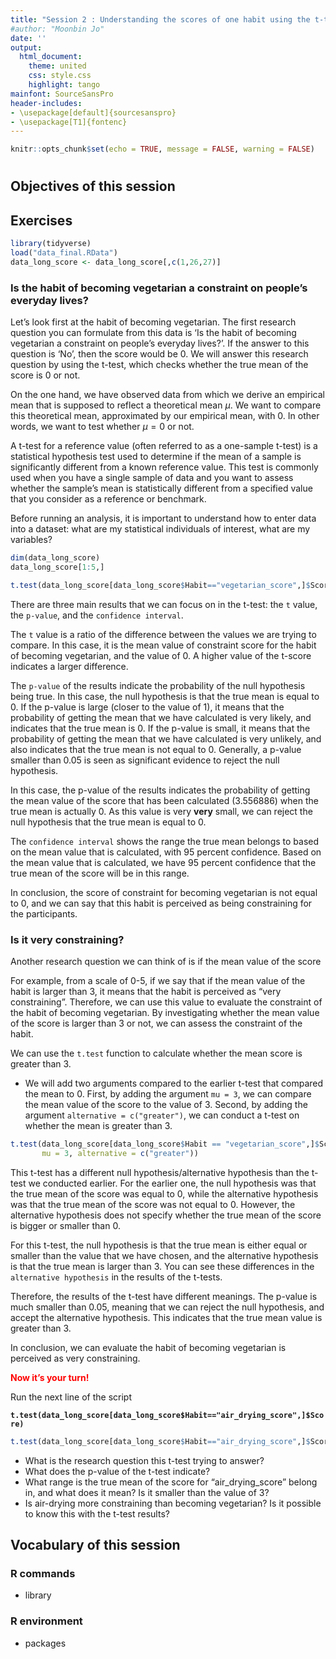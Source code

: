 ```yaml
---
title: "Session 2 : Understanding the scores of one habit using the t-test"
#author: "Moonbin Jo"
date: ''
output:
  html_document:
    theme: united
    css: style.css
    highlight: tango
mainfont: SourceSansPro
header-includes:
- \usepackage[default]{sourcesanspro}
- \usepackage[T1]{fontenc}
---
```


```r
knitr::opts_chunk$set(echo = TRUE, message = FALSE, warning = FALSE)
```

# {.tabset .tabset-fade .tabset-pills}

##  Objectives of this session
  
## Exercises

```r
library(tidyverse)
load("data_final.RData")
data_long_score <- data_long_score[,c(1,26,27)]
```

### Is the habit of becoming vegetarian a constraint on people's everyday lives?

Let's look first at the habit of becoming vegetarian. The first research question you can formulate from this data is 'Is the habit of becoming vegetarian a constraint on people's everyday lives?'. If the answer to this question is 'No', then the score would be 0. We will answer this research question by using the t-test, which checks whether the true mean of the score is 0 or not.

On the one hand, we have observed data from which we derive an empirical mean that is supposed to reflect a theoretical mean $\mu$. We want to compare this theoretical mean, approximated by our empirical mean, with 0. In other words, we want to test whether $\mu = 0$ or not.

A t-test for a reference value (often referred to as a one-sample t-test) is a statistical hypothesis test used to determine if the mean of a sample is significantly different from a known reference value. This test is commonly used when you have a single sample of data and you want to assess whether the sample's mean is statistically different from a specified value that you consider as a reference or benchmark.

Before running an analysis, it is important to understand how to enter data into a dataset: what are my statistical individuals of interest, what are my variables?


```r
dim(data_long_score)
data_long_score[1:5,]
```


```r
t.test(data_long_score[data_long_score$Habit=="vegetarian_score",]$Score)
```

There are three main results that we can focus on in the t-test: the `t` value, the `p-value`, and the `confidence interval`.

The `t` value is a ratio of the difference between the values we are trying to compare. In this case, it is the mean value of constraint score for the habit of becoming vegetarian, and the value of 0. A higher value of the t-score indicates a larger difference.

The `p-value` of the results indicate the probability of the null hypothesis being true. In this case, the null hypothesis is that the true mean is equal to 0. If the p-value is large (closer to the value of 1), it means that the probability of getting the mean that we have calculated is very likely, and indicates that the true mean is 0. If the p-value is small, it means that the probability of getting the mean that we have calculated is very unlikely, and also indicates that the true mean is not equal to 0. Generally, a p-value smaller than 0.05 is seen as significant evidence to reject the null hypothesis.

In this case, the p-value of the results indicates the probability of getting the mean value of the score that has been calculated (3.556886) when the true mean is actually 0. As this value is very **very** small, we can reject the null hypothesis that the true mean is equal to 0. 

The `confidence interval` shows the range the true mean belongs to based on the mean value that is calculated, with 95 percent confidence. Based on the mean value that is calculated, we have 95 percent confidence that the true mean of the score will be in this range.

In conclusion, the score of constraint for becoming vegetarian is not equal to 0, and we can say that this habit is perceived as being constraining for the participants.

### Is it very constraining?

Another research question we can think of is if the mean value of the score 

For example, from a scale of 0-5, if we say that if the mean value of the habit is larger than 3, it means that the habit is perceived as "very constraining". Therefore, we can use this value to evaluate the constraint of the habit of becoming vegetarian. By investigating whether the mean value of the score is larger than 3 or not, we can assess the constraint of the habit.

We can use the `t.test` function to calculate whether the mean score is greater than 3. 

* We will add two arguments compared to the earlier t-test that compared the mean to 0. First, by adding the argument `mu = 3`, we can compare the mean value of the score to the value of 3. Second, by adding the argument `alternative = c("greater")`, we can conduct a t-test on whether the mean is greater than 3.

```r
t.test(data_long_score[data_long_score$Habit == "vegetarian_score",]$Score,
       mu = 3, alternative = c("greater"))
```

This t-test has a different null hypothesis/alternative hypothesis than the t-test we conducted earlier. For the earlier one, the null hypothesis was that the true mean of the score was equal to 0, while the alternative hypothesis was that the true mean of the score was not equal to 0. However, the alternative hypothesis does not specify whether the true mean of the score is bigger or smaller than 0.

For this t-test, the null hypothesis is that the true mean is either equal or smaller than the value that we have chosen, and  the alternative hypothesis is that the true mean is larger than 3. You can see these differences in the `alternative hypothesis` in the results of the t-tests.

Therefore, the results of the t-test have different meanings. The p-value is much smaller than 0.05, meaning that we can reject the null hypothesis, and accept the alternative hypothesis. This indicates that the true mean value is greater than 3.

In conclusion, we can evaluate the habit of becoming vegetarian is perceived as very constraining.

[**Now it's your turn!**]{style="color:red"}

Run the next line of the script

**`t.test(data_long_score[data_long_score$Habit=="air_drying_score",]$Score)`**

```r
t.test(data_long_score[data_long_score$Habit=="air_drying_score",]$Score)
```

-   What is the research question this t-test trying to answer?
-   What does the p-value of the t-test indicate?
-   What range is the true mean of the score for "air_drying_score" belong in, and what does it mean? Is it smaller than the value of 3?
-   Is air-drying more constraining than becoming vegetarian? Is it possible to know this with the t-test results?

## Vocabulary of this session

### R commands
- library


### R environment
- packages
